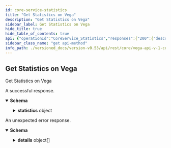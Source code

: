 ```yaml
---
id: core-service-statistics
title: "Get Statistics on Vega"
description: "Get Statistics on Vega"
sidebar_label: Get Statistics on Vega
hide_title: true
hide_table_of_contents: true
api: {"operationId":"CoreService_Statistics","responses":{"200":{"description":"A successful response.","content":{"application/json":{"schema":{"type":"object","properties":{"statistics":{"type":"object","properties":{"blockHeight":{"type":"string","format":"uint64","title":"Current block height as reported by the Vega blockchain"},"backlogLength":{"type":"string","format":"uint64","title":"Current backlog length (number of transactions) that are waiting to be included in a block"},"totalPeers":{"type":"string","format":"uint64","title":"Total number of connected peers to this node"},"genesisTime":{"type":"string","title":"Genesis block date and time formatted in ISO-8601 datetime format with nanosecond precision"},"currentTime":{"type":"string","title":"Current system date and time formatted in ISO-8601 datetime format with nanosecond precision"},"vegaTime":{"type":"string","title":"Current Vega date and time formatted in ISO-8601 datetime format with nanosecond precision"},"status":{"title":"Status of the connection to the Vega blockchain\n- See [`ChainStatus`](#vega.ChainStatus)","type":"string","enum":["CHAIN_STATUS_UNSPECIFIED","CHAIN_STATUS_DISCONNECTED","CHAIN_STATUS_REPLAYING","CHAIN_STATUS_CONNECTED"],"default":"CHAIN_STATUS_UNSPECIFIED","description":"- CHAIN_STATUS_UNSPECIFIED: Default value, always invalid\n - CHAIN_STATUS_DISCONNECTED: Blockchain is disconnected\n - CHAIN_STATUS_REPLAYING: Blockchain is replaying historic transactions\n - CHAIN_STATUS_CONNECTED: Blockchain is connected and receiving transactions"},"txPerBlock":{"type":"string","format":"uint64","title":"Transactions per block"},"averageTxBytes":{"type":"string","format":"uint64","title":"Average transaction size in bytes"},"averageOrdersPerBlock":{"type":"string","format":"uint64","title":"Average orders per block"},"tradesPerSecond":{"type":"string","format":"uint64","title":"Trades emitted per second"},"ordersPerSecond":{"type":"string","format":"uint64","title":"Orders processed per second"},"totalMarkets":{"type":"string","format":"uint64","title":"Total markets on this Vega network"},"totalAmendOrder":{"type":"string","format":"uint64","title":"Total number of order amendments since genesis (on all markets)"},"totalCancelOrder":{"type":"string","format":"uint64","title":"Total number of order cancellations since genesis (on all markets)"},"totalCreateOrder":{"type":"string","format":"uint64","title":"Total number of order submissions since genesis (on all markets)"},"totalOrders":{"type":"string","format":"uint64","title":"Total number of orders processed since genesis (on all markets)"},"totalTrades":{"type":"string","format":"uint64","title":"Total number of trades emitted since genesis (on all markets)"},"orderSubscriptions":{"type":"integer","format":"int64","title":"Current number of stream subscribers to order data"},"tradeSubscriptions":{"type":"integer","format":"int64","title":"Current number of stream subscribers to trade data"},"candleSubscriptions":{"type":"integer","format":"int64","title":"Current number of stream subscribers to candle-stick data"},"marketDepthSubscriptions":{"type":"integer","format":"int64","title":"Current number of stream subscribers to market depth data"},"positionsSubscriptions":{"type":"integer","format":"int64","title":"Current number of stream subscribers to positions data"},"accountSubscriptions":{"type":"integer","format":"int64","title":"Current number of stream subscribers to account data"},"marketDataSubscriptions":{"type":"integer","format":"int64","title":"Current number of stream subscribers to market data"},"appVersionHash":{"type":"string","title":"The version hash of the Vega node software"},"appVersion":{"type":"string","title":"The version of the Vega node software"},"chainVersion":{"type":"string","title":"The version of the underlying Vega blockchain"},"blockDuration":{"type":"string","format":"uint64","title":"Current block duration, in nanoseconds"},"uptime":{"type":"string","title":"Total uptime for this node formatted in ISO-8601 datetime format with nanosecond precision"},"chainId":{"type":"string","title":"Unique identifier for the underlying Vega blockchain"},"marketDepthUpdatesSubscriptions":{"type":"integer","format":"int64","title":"Current number of stream subscribers to market depth update data"},"blockHash":{"type":"string","title":"Current block hash"}},"title":"Vega domain specific statistics as reported by the node the caller is connected to"}}}}}},"default":{"description":"An unexpected error response.","content":{"application/json":{"schema":{"type":"object","properties":{"code":{"type":"integer","format":"int32"},"message":{"type":"string"},"details":{"type":"array","items":{"type":"object","properties":{"@type":{"type":"string"}},"additionalProperties":{}}}}}}}}},"tags":["CoreService"],"description":"Get Statistics on Vega","method":"get","path":"/statistics","servers":[{"url":"https://api.n10.testnet.vega.xyz"}],"info":{"title":"vega/api/v1/core.proto","version":"version not set"},"postman":{"name":"Get Statistics on Vega","description":{"type":"text/plain"},"url":{"path":["statistics"],"host":["{{baseUrl}}"],"query":[],"variable":[]},"header":[{"key":"Accept","value":"application/json"}],"method":"GET"}}
sidebar_class_name: "get api-method"
info_path: ./versioned_docs/version-v0.53/api/rest/core/vega-api-v-1-core-proto
---
```



## Get Statistics on Vega



Get Statistics on Vega

<div><ApiTabs><TabItem label={"200"} value={"200"}><div>

A successful response.

</div><div><MimeTabs groupId={"mime-type"}><TabItem label={"application/json"} value={"application/json"}><SchemaTabs groupId={"schema-tabs"}><TabItem label={"Schema"} value={"Schema"}><details style={{}} data-collapsed={false} open={true}><summary style={{"textAlign":"left"}}><strong>Schema</strong></summary><div style={{"textAlign":"left","marginLeft":"1rem"}}></div><ul style={{"marginLeft":"1rem"}}><SchemaItem collapsible={true} className={"schemaItem"}><details style={{}}><summary style={{}}><strong>statistics</strong><span style={{"opacity":"0.6"}}> object</span></summary><div style={{"marginLeft":"1rem"}}><SchemaItem collapsible={false} name={"blockHeight"} required={false} schemaDescription={undefined} schemaName={"uint64"} qualifierMessage={undefined} defaultValue={undefined}></SchemaItem><SchemaItem collapsible={false} name={"backlogLength"} required={false} schemaDescription={undefined} schemaName={"uint64"} qualifierMessage={undefined} defaultValue={undefined}></SchemaItem><SchemaItem collapsible={false} name={"totalPeers"} required={false} schemaDescription={undefined} schemaName={"uint64"} qualifierMessage={undefined} defaultValue={undefined}></SchemaItem><SchemaItem collapsible={false} name={"genesisTime"} required={false} schemaDescription={undefined} schemaName={"Genesis block date and time formatted in ISO-8601 datetime format with nanosecond precision"} qualifierMessage={undefined} defaultValue={undefined}></SchemaItem><SchemaItem collapsible={false} name={"currentTime"} required={false} schemaDescription={undefined} schemaName={"Current system date and time formatted in ISO-8601 datetime format with nanosecond precision"} qualifierMessage={undefined} defaultValue={undefined}></SchemaItem><SchemaItem collapsible={false} name={"vegaTime"} required={false} schemaDescription={undefined} schemaName={"Current Vega date and time formatted in ISO-8601 datetime format with nanosecond precision"} qualifierMessage={undefined} defaultValue={undefined}></SchemaItem><SchemaItem collapsible={false} name={"status"} required={false} schemaDescription={"- CHAIN_STATUS_UNSPECIFIED: Default value, always invalid\n - CHAIN_STATUS_DISCONNECTED: Blockchain is disconnected\n - CHAIN_STATUS_REPLAYING: Blockchain is replaying historic transactions\n - CHAIN_STATUS_CONNECTED: Blockchain is connected and receiving transactions"} schemaName={"Status of the connection to the Vega blockchain\n- See [`ChainStatus`](#vega.ChainStatus)"} qualifierMessage={"**Possible values:** [`CHAIN_STATUS_UNSPECIFIED`, `CHAIN_STATUS_DISCONNECTED`, `CHAIN_STATUS_REPLAYING`, `CHAIN_STATUS_CONNECTED`]"} defaultValue={"CHAIN_STATUS_UNSPECIFIED"}></SchemaItem><SchemaItem collapsible={false} name={"txPerBlock"} required={false} schemaDescription={undefined} schemaName={"uint64"} qualifierMessage={undefined} defaultValue={undefined}></SchemaItem><SchemaItem collapsible={false} name={"averageTxBytes"} required={false} schemaDescription={undefined} schemaName={"uint64"} qualifierMessage={undefined} defaultValue={undefined}></SchemaItem><SchemaItem collapsible={false} name={"averageOrdersPerBlock"} required={false} schemaDescription={undefined} schemaName={"uint64"} qualifierMessage={undefined} defaultValue={undefined}></SchemaItem><SchemaItem collapsible={false} name={"tradesPerSecond"} required={false} schemaDescription={undefined} schemaName={"uint64"} qualifierMessage={undefined} defaultValue={undefined}></SchemaItem><SchemaItem collapsible={false} name={"ordersPerSecond"} required={false} schemaDescription={undefined} schemaName={"uint64"} qualifierMessage={undefined} defaultValue={undefined}></SchemaItem><SchemaItem collapsible={false} name={"totalMarkets"} required={false} schemaDescription={undefined} schemaName={"uint64"} qualifierMessage={undefined} defaultValue={undefined}></SchemaItem><SchemaItem collapsible={false} name={"totalAmendOrder"} required={false} schemaDescription={undefined} schemaName={"uint64"} qualifierMessage={undefined} defaultValue={undefined}></SchemaItem><SchemaItem collapsible={false} name={"totalCancelOrder"} required={false} schemaDescription={undefined} schemaName={"uint64"} qualifierMessage={undefined} defaultValue={undefined}></SchemaItem><SchemaItem collapsible={false} name={"totalCreateOrder"} required={false} schemaDescription={undefined} schemaName={"uint64"} qualifierMessage={undefined} defaultValue={undefined}></SchemaItem><SchemaItem collapsible={false} name={"totalOrders"} required={false} schemaDescription={undefined} schemaName={"uint64"} qualifierMessage={undefined} defaultValue={undefined}></SchemaItem><SchemaItem collapsible={false} name={"totalTrades"} required={false} schemaDescription={undefined} schemaName={"uint64"} qualifierMessage={undefined} defaultValue={undefined}></SchemaItem><SchemaItem collapsible={false} name={"orderSubscriptions"} required={false} schemaDescription={undefined} schemaName={"int64"} qualifierMessage={undefined} defaultValue={undefined}></SchemaItem><SchemaItem collapsible={false} name={"tradeSubscriptions"} required={false} schemaDescription={undefined} schemaName={"int64"} qualifierMessage={undefined} defaultValue={undefined}></SchemaItem><SchemaItem collapsible={false} name={"candleSubscriptions"} required={false} schemaDescription={undefined} schemaName={"int64"} qualifierMessage={undefined} defaultValue={undefined}></SchemaItem><SchemaItem collapsible={false} name={"marketDepthSubscriptions"} required={false} schemaDescription={undefined} schemaName={"int64"} qualifierMessage={undefined} defaultValue={undefined}></SchemaItem><SchemaItem collapsible={false} name={"positionsSubscriptions"} required={false} schemaDescription={undefined} schemaName={"int64"} qualifierMessage={undefined} defaultValue={undefined}></SchemaItem><SchemaItem collapsible={false} name={"accountSubscriptions"} required={false} schemaDescription={undefined} schemaName={"int64"} qualifierMessage={undefined} defaultValue={undefined}></SchemaItem><SchemaItem collapsible={false} name={"marketDataSubscriptions"} required={false} schemaDescription={undefined} schemaName={"int64"} qualifierMessage={undefined} defaultValue={undefined}></SchemaItem><SchemaItem collapsible={false} name={"appVersionHash"} required={false} schemaDescription={undefined} schemaName={"The version hash of the Vega node software"} qualifierMessage={undefined} defaultValue={undefined}></SchemaItem><SchemaItem collapsible={false} name={"appVersion"} required={false} schemaDescription={undefined} schemaName={"The version of the Vega node software"} qualifierMessage={undefined} defaultValue={undefined}></SchemaItem><SchemaItem collapsible={false} name={"chainVersion"} required={false} schemaDescription={undefined} schemaName={"The version of the underlying Vega blockchain"} qualifierMessage={undefined} defaultValue={undefined}></SchemaItem><SchemaItem collapsible={false} name={"blockDuration"} required={false} schemaDescription={undefined} schemaName={"uint64"} qualifierMessage={undefined} defaultValue={undefined}></SchemaItem><SchemaItem collapsible={false} name={"uptime"} required={false} schemaDescription={undefined} schemaName={"Total uptime for this node formatted in ISO-8601 datetime format with nanosecond precision"} qualifierMessage={undefined} defaultValue={undefined}></SchemaItem><SchemaItem collapsible={false} name={"chainId"} required={false} schemaDescription={undefined} schemaName={"Unique identifier for the underlying Vega blockchain"} qualifierMessage={undefined} defaultValue={undefined}></SchemaItem><SchemaItem collapsible={false} name={"marketDepthUpdatesSubscriptions"} required={false} schemaDescription={undefined} schemaName={"int64"} qualifierMessage={undefined} defaultValue={undefined}></SchemaItem><SchemaItem collapsible={false} name={"blockHash"} required={false} schemaDescription={undefined} schemaName={"Current block hash"} qualifierMessage={undefined} defaultValue={undefined}></SchemaItem></div></details></SchemaItem></ul></details></TabItem><TabItem label={"Example (from schema)"} value={"Example (from schema)"}><ResponseSamples responseExample={"{\n  \"statistics\": {\n    \"blockHeight\": \"string\",\n    \"backlogLength\": \"string\",\n    \"totalPeers\": \"string\",\n    \"genesisTime\": \"string\",\n    \"currentTime\": \"string\",\n    \"vegaTime\": \"string\",\n    \"status\": \"CHAIN_STATUS_UNSPECIFIED\",\n    \"txPerBlock\": \"string\",\n    \"averageTxBytes\": \"string\",\n    \"averageOrdersPerBlock\": \"string\",\n    \"tradesPerSecond\": \"string\",\n    \"ordersPerSecond\": \"string\",\n    \"totalMarkets\": \"string\",\n    \"totalAmendOrder\": \"string\",\n    \"totalCancelOrder\": \"string\",\n    \"totalCreateOrder\": \"string\",\n    \"totalOrders\": \"string\",\n    \"totalTrades\": \"string\",\n    \"orderSubscriptions\": 0,\n    \"tradeSubscriptions\": 0,\n    \"candleSubscriptions\": 0,\n    \"marketDepthSubscriptions\": 0,\n    \"positionsSubscriptions\": 0,\n    \"accountSubscriptions\": 0,\n    \"marketDataSubscriptions\": 0,\n    \"appVersionHash\": \"string\",\n    \"appVersion\": \"string\",\n    \"chainVersion\": \"string\",\n    \"blockDuration\": \"string\",\n    \"uptime\": \"string\",\n    \"chainId\": \"string\",\n    \"marketDepthUpdatesSubscriptions\": 0,\n    \"blockHash\": \"string\"\n  }\n}"} language={"json"}></ResponseSamples></TabItem></SchemaTabs></TabItem></MimeTabs></div></TabItem><TabItem label={"default"} value={"default"}><div>

An unexpected error response.

</div><div><MimeTabs groupId={"mime-type"}><TabItem label={"application/json"} value={"application/json"}><SchemaTabs groupId={"schema-tabs"}><TabItem label={"Schema"} value={"Schema"}><details style={{}} data-collapsed={false} open={true}><summary style={{"textAlign":"left"}}><strong>Schema</strong></summary><div style={{"textAlign":"left","marginLeft":"1rem"}}></div><ul style={{"marginLeft":"1rem"}}><SchemaItem collapsible={false} name={"code"} required={false} schemaDescription={undefined} schemaName={"int32"} qualifierMessage={undefined} defaultValue={undefined}></SchemaItem><SchemaItem collapsible={false} name={"message"} required={false} schemaDescription={undefined} schemaName={"string"} qualifierMessage={undefined} defaultValue={undefined}></SchemaItem><SchemaItem collapsible={true} className={"schemaItem"}><details style={{}}><summary style={{}}><strong>details</strong><span style={{"opacity":"0.6"}}> object[]</span></summary><div style={{"marginLeft":"1rem"}}><SchemaItem collapsible={false} name={"@type"} required={false} schemaDescription={undefined} schemaName={"string"} qualifierMessage={undefined} defaultValue={undefined}></SchemaItem></div></details></SchemaItem></ul></details></TabItem><TabItem label={"Example (from schema)"} value={"Example (from schema)"}><ResponseSamples responseExample={"{\n  \"code\": 0,\n  \"message\": \"string\",\n  \"details\": [\n    {\n      \"@type\": \"string\"\n    }\n  ]\n}"} language={"json"}></ResponseSamples></TabItem></SchemaTabs></TabItem></MimeTabs></div></TabItem></ApiTabs></div>
      
